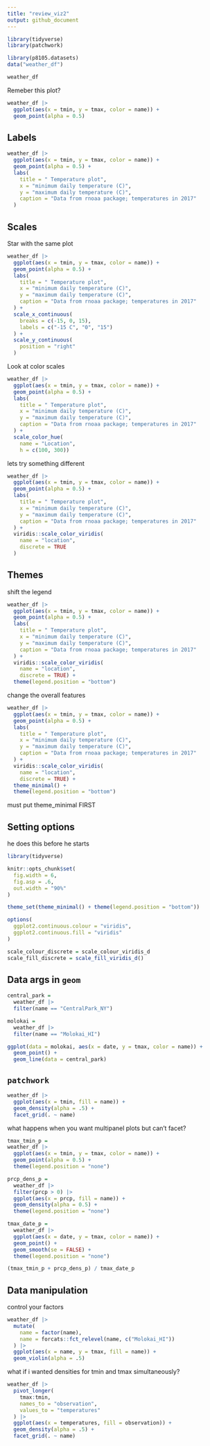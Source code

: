 ```yaml
---
title: "review_viz2"
output: github_document
---
```


```r
library(tidyverse)
library(patchwork)
```


```r
library(p8105.datasets)
data("weather_df")

weather_df
```

Remeber this plot?

```r
weather_df |> 
  ggplot(aes(x = tmin, y = tmax, color = name)) +
  geom_point(alpha = 0.5)

```


## Labels 

```r
weather_df |> 
  ggplot(aes(x = tmin, y = tmax, color = name)) +
  geom_point(alpha = 0.5) +
  labs(
    title = " Temperature plot",
    x = "minimum daily temperature (C)",
    y = "maximum daily temperature (C)",
    caption = "Data from rnoaa package; temperatures in 2017"
  )

```


## Scales

Star with the same plot
```r
weather_df |> 
  ggplot(aes(x = tmin, y = tmax, color = name)) +
  geom_point(alpha = 0.5) +
  labs(
    title = " Temperature plot",
    x = "minimum daily temperature (C)",
    y = "maximum daily temperature (C)",
    caption = "Data from rnoaa package; temperatures in 2017"
  ) +
  scale_x_continuous(
    breaks = c(-15, 0, 15),
    labels = c("-15 C", "0", "15")
  ) + 
  scale_y_continuous(
    position = "right"
  )


```


Look at color scales

```r
weather_df |> 
  ggplot(aes(x = tmin, y = tmax, color = name)) +
  geom_point(alpha = 0.5) +
  labs(
    title = " Temperature plot",
    x = "minimum daily temperature (C)",
    y = "maximum daily temperature (C)",
    caption = "Data from rnoaa package; temperatures in 2017"
  ) +
  scale_color_hue(
    name = "Location",
    h = c(100, 300))

```


lets try something different


```r
weather_df |> 
  ggplot(aes(x = tmin, y = tmax, color = name)) +
  geom_point(alpha = 0.5) +
  labs(
    title = " Temperature plot",
    x = "minimum daily temperature (C)",
    y = "maximum daily temperature (C)",
    caption = "Data from rnoaa package; temperatures in 2017"
  ) +
  viridis::scale_color_viridis(
    name = "location",
    discrete = TRUE
  )
```

## Themes

shift the legend

```r
weather_df |> 
  ggplot(aes(x = tmin, y = tmax, color = name)) +
  geom_point(alpha = 0.5) +
  labs(
    title = " Temperature plot",
    x = "minimum daily temperature (C)",
    y = "maximum daily temperature (C)",
    caption = "Data from rnoaa package; temperatures in 2017"
  ) +
  viridis::scale_color_viridis(
    name = "location",
    discrete = TRUE) +
  theme(legend.position = "bottom")
```

change the overall features

```r
weather_df |> 
  ggplot(aes(x = tmin, y = tmax, color = name)) +
  geom_point(alpha = 0.5) +
  labs(
    title = " Temperature plot",
    x = "minimum daily temperature (C)",
    y = "maximum daily temperature (C)",
    caption = "Data from rnoaa package; temperatures in 2017"
  ) +
  viridis::scale_color_viridis(
    name = "location",
    discrete = TRUE) +
  theme_minimal() +
  theme(legend.position = "bottom")
```

must put theme_minimal FIRST 

## Setting options

he does this before he starts

```r
library(tidyverse)

knitr::opts_chunk$set(
  fig.width = 6,
  fig.asp = .6,
  out.width = "90%"
)

theme_set(theme_minimal() + theme(legend.position = "bottom"))

options(
  ggplot2.continuous.colour = "viridis",
  ggplot2.continuous.fill = "viridis"
)

scale_colour_discrete = scale_colour_viridis_d
scale_fill_discrete = scale_fill_viridis_d()

```


## Data args in `geom`

```r
central_park =
  weather_df |> 
  filter(name == "CentralPark_NY")

molokai =
  weather_df |> 
  filter(name == "Molokai_HI")

ggplot(data = molokai, aes(x = date, y = tmax, color = name)) +
  geom_point() +
  geom_line(data = central_park)

```


## `patchwork`

```r
weather_df |>  
  ggplot(aes(x = tmin, fill = name)) +
  geom_density(alpha = .5) +
  facet_grid(. ~ name)
```

what happens when you want multipanel plots but can't facet?

```r
tmax_tmin_p =
weather_df |> 
  ggplot(aes(x = tmin, y = tmax, color = name)) +
  geom_point(alpha = 0.5) +
  theme(legend.position = "none")

prcp_dens_p =
  weather_df |>
  filter(prcp > 0) |> 
  ggplot(aes(x = prcp, fill = name)) +
  geom_density(alpha = 0.5) +
  theme(legend.position = "none")

tmax_date_p =
  weather_df |> 
  ggplot(aes(x = date, y = tmax, color = name)) +
  geom_point() +
  geom_smooth(se = FALSE) +
  theme(legend.position = "none")

(tmax_tmin_p + prcp_dens_p) / tmax_date_p

```

## Data manipulation

control your factors
```r
weather_df |> 
  mutate(
    name = factor(name),
    name = forcats::fct_relevel(name, c("Molokai_HI"))
  ) |> 
  ggplot(aes(x = name, y = tmax, fill = name)) +
  geom_violin(alpha = .5)

```

what if i wanted densities for tmin and tmax simultaneously?

```r
weather_df |> 
  pivot_longer(
    tmax:tmin,
    names_to = "observation",
    values_to = "temperatures"
  ) |> 
  ggplot(aes(x = temperatures, fill = observation)) +
  geom_density(alpha = .5) +
  facet_grid(. ~ name)

```











